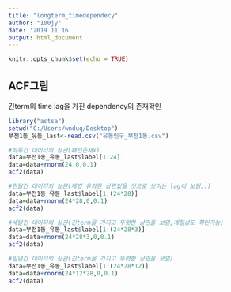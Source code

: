 ```yaml
---
title: "longterm_timedependecy"
author: "100jy"
date: '2019 11 16 '
output: html_document
---
```


```r
knitr::opts_chunk$set(echo = TRUE)
```

## ACF그림

긴term의 time lag을 가진 dependency의 존재확인

```r
library("astsa")
setwd("C:/Users/wnduq/Desktop")
부전1동_유동_last<-read.csv("유동인구_부전1동.csv")

#하루간 데이터의 상관(패턴존재x)
data=부전1동_유동_last$label[1:24]
data=data+rnorm(24,0,0.1)
acf2(data)

#한달간 데이터의 상관(제법 유의한 상관있을 것으로 보이는 lag이 보임..)
data=부전1동_유동_last$label[1:(24*28)]
data=data+rnorm(24*28,0,0.1)
acf2(data)

#세달간 데이터의 상관(긴term을 가지고 뚜렷한 상관을 보임,계절성도 확인가능)
data=부전1동_유동_last$label[1:(24*28*3)]
data=data+rnorm(24*28*3,0,0.1)
acf2(data)

#일년간 데이터의 상관(긴term을 가지고 뚜렷한 상관을 보임)
data=부전1동_유동_last$label[1:(24*28*12)]
data=data+rnorm(24*12*28,0,0.1)
acf2(data)

```



